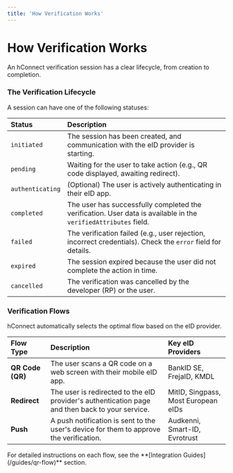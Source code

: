 ```yaml
---
title: 'How Verification Works'
---
```


# How Verification Works

An hConnect verification session has a clear lifecycle, from creation to completion.

### The Verification Lifecycle

A session can have one of the following statuses:

| Status | Description |
| :--- | :--- |
| `initiated` | The session has been created, and communication with the eID provider is starting. |
| `pending` | Waiting for the user to take action (e.g., QR code displayed, awaiting redirect). |
| `authenticating` | (Optional) The user is actively authenticating in their eID app. |
| `completed` | The user has successfully completed the verification. User data is available in the `verifiedAttributes` field. |
| `failed` | The verification failed (e.g., user rejection, incorrect credentials). Check the `error` field for details. |
| `expired` | The session expired because the user did not complete the action in time. |
| `cancelled` | The verification was cancelled by the developer (RP) or the user. |

### Verification Flows

hConnect automatically selects the optimal flow based on the eID provider.

| Flow Type | Description | Key eID Providers |
| :--- | :--- | :--- |
| **QR Code (QR)** | The user scans a QR code on a web screen with their mobile eID app. | BankID SE, FrejaID, KMDL |
| **Redirect** | The user is redirected to the eID provider's authentication page and then back to your service. | MitID, Singpass, Most European eIDs |
| **Push** | A push notification is sent to the user's device for them to approve the verification. | Audkenni, Smart-ID, Evrotrust |

<Tip>
For detailed instructions on each flow, see the **[Integration Guides](/guides/qr-flow)** section.
</Tip>